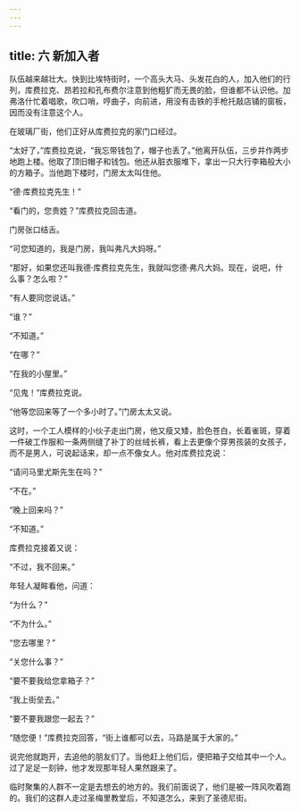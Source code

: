 ```yaml
---
---
---
```

title: 六 新加入者
---




队伍越来越壮大。快到比埃特街时，一个高头大马、头发花白的人，加入他们的行列，库费拉克、昂若拉和孔布费尔注意到他粗犷而无畏的脸，但谁都不认识他。加弗洛什忙着唱歌，吹口哨，哼曲子，向前进，用没有击铁的手枪托敲店铺的窗板，因而没有注意这个人。

在玻璃厂街，他们正好从库费拉克的家门口经过。

“太好了，”库费拉克说，“我忘带钱包了，帽子也丢了。”他离开队伍，三步并作两步地跑上楼。他取了顶旧帽子和钱包。他还从脏衣服堆下，拿出一只大行李箱般大小的方箱子。当他跑下楼时，门房太太叫住他。

“德·库费拉克先生！”

“看门的，您贵姓？”库费拉克回击道。

门房张口结舌。

“可您知道的，我是门房，我叫弗凡大妈呀。”

“那好，如果您还叫我德·库费拉克先生，我就叫您德·弗凡大妈。现在，说吧，什么事？怎么啦？”

“有人要同您说话。”

“谁？”

“不知道。”

“在哪？”

“在我的小屋里。”

“见鬼！”库费拉克说。

“他等您回来等了一个多小时了。”门房太太又说。

这时，一个工人模样的小伙子走出门房，他又瘦又矮，脸色苍白，长着雀斑，穿着一件破工作服和一条两侧缝了补丁的丝绒长裤，看上去更像个穿男孩装的女孩子，而不是男人，可说起话来，却一点不像女人。他对库费拉克说：

“请问马里尤斯先生在吗？”

“不在。”

“晚上回来吗？”

“不知道。”

库费拉克接着又说：

“不过，我不回来。”

年轻人凝眸看他，问道：

“为什么？”

“不为什么。”

“您去哪里？”

“关您什么事？”

“要不要我给您拿箱子？”

“我上街垒去。”

“要不要我跟您一起去？”

“随您便！”库费拉克回答，“街上谁都可以去，马路是属于大家的。”

说完他就跑开，去追他的朋友们了。当他赶上他们后，便把箱子交给其中一个人。过了足足一刻钟，他才发现那年轻人果然跟来了。

临时聚集的人群不一定是去想去的地方的。我们前面说了，他们是被一阵风吹着跑的。我们的这群人走过圣梅里教堂后，不知道怎么，来到了圣德尼街。